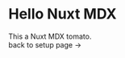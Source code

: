 # Hello Nuxt MDX

<section
  id="mdx-nuxt-section"
  style={{
    color: 'white',
    backgroundColor: 'tomato',
    padding: '3rem'
  }}
>
  This a Nuxt MDX tomato.
</section>

<nuxt-link to="/setup">
  back to setup page &rarr;
</nuxt-link>
